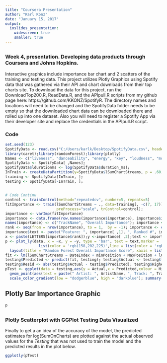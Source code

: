 ```yaml
---
title: "Coursera Presentation"
author: "Karl Konz"
date: "January 15, 2017"
output:
  ioslides_presentation:
    widescreen: true
    smaller: true
---
```

##
### Week 4, presentation. Developing data products through Coursera and Johns Hopkins.
Interactive graphics include importance bar chart and 2 scatters of the training and testing data.
This project utilizes Plotly Graphics using Spotify data that was gathered via their API and chart downloads from their top charts site. To download the data for this project, run the DownloadTop200.R, ReadData.R, and the APIpull.R scripts from my github page here: https://github.com/KKONZ/SpotifyR. The directory names and locations will need to be changed and the SpotifyData folder needs to be empty so that the downloaded chart data can be downloaded there and rolled up into one dataset. Also you will need to register a Spotify App via their developer site and replace the credentials in the APIpull.R script. 

### Code
```r
set.seed(123)
SpotifyData <- read.csv("C:/Users/karlk/Desktop/SpotifyData.csv", header = TRUE)
library(caret);library(randomForest);library(plotly)
Names <- c("liveness", "danceability", "energy", "key", "loudness", "mode", "ArtistName", "speechiness", "acousticness", "instrumentalness", "valence", "tempo", "duration_ms", "DateIndex", "time_signature", "MaxPosition", "Track.Name",  "minPosition", "lCountOnCharts", "TrackPopularity", "CountOnCharts", "lSumChartStreams")
SpotifyData <- SpotifyData[ ,Names]; 
SpotifyData$ldurationms <- log(SpotifyData$duration_ms); 
InTrain <- createDataPartition(y=SpotifyData$lSumChartStreams, p = .60, list=FALSE)
training <- SpotifyData[InTrain, ]; 
testing <- SpotifyData[-InTrain, ];
```

##
```r
# Code Continu
control <- trainControl(method="repeatedcv", number=5, repeats=5)
fitImportance <- train(lSumChartStreams ~ ., data=training[, -c(7, 17)], method="rf", importance = TRUE, 
                       preProcess="scale", trControl=control);
importance <- varImp(fitImportance)
importance <- data.frame(row.names(importance$importance), importance$importance[ ,1])
names(importance) <- c("TrackName", "Overall Importance"); importance <- importance[order(importance[, 2]),]
rank <- seq(from = nrow(importance), to = 1,  by = -1); importance <- cbind(importance, rank)
importance$text <- paste("Feature: ", importance[ ,1], ", Ranked #", importance$rank, sep="")
x <- paste(LETTERS[importance$rank]);y <-importance[ ,2];text <- importance$text; data <- data.frame(x,y,text)
p <- plot_ly(data, x = ~x, y = ~y, type = 'bar', text = text,marker = 
               list(color = 'rgb(158,202,225)',line = list(color = 'rgb(8,48,107)',width = 1.5)))%>%
  layout(title = "Random Forest Overall Importance Score", xaxis = list(title = ""),yaxis = list(title = "")); 
fit <- lm(lSumChartStreams ~ DateIndex + minPosition + MaxPosition + lCountOnCharts,data = training);
testing$Predicted <- predict(fit, testing); testing$Actual <- testing$lSumChartStreams;
testing$Resid <- abs(testing$Actual - testing$Predicted); testing$HighestRank <- testing$minPosition; 
pTest <- ggplot(data = testing,aes(y = Actual,x = Predicted,colour = HighestRank,size = Resid,alpha = minPosition)) +
  geom_point(aes(text = paste(" Artist: ", ArtistName, ", Track: ", Track.Name, sep = "")))+
  scale_color_gradient(low = "dodgerblue", high = "darkblue"); summary(fit)$coef
```

## Plotly Bar Importance Graphic
```r
p
```

##
### Plotly Scatterplot with GGPlot Testing Data Visualized

Finally to get a an idea of the accuracy of the model, the predicted estimates for log(SumOnCharts) are plotted against the actual observed values for the *Testing* that was not used to train the model and the predicted results in the plot below.

```r
ggplotly(pTest)
```
